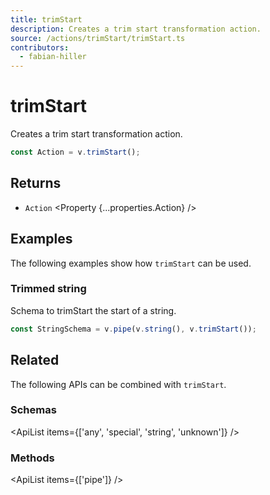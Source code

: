 ```yaml
---
title: trimStart
description: Creates a trim start transformation action.
source: /actions/trimStart/trimStart.ts
contributors:
  - fabian-hiller
---
```



# trimStart

Creates a trim start transformation action.

```ts
const Action = v.trimStart();
```

## Returns

- `Action` <Property {...properties.Action} />

## Examples

The following examples show how `trimStart` can be used.

### Trimmed string

Schema to trimStart the start of a string.

```ts
const StringSchema = v.pipe(v.string(), v.trimStart());
```

## Related

The following APIs can be combined with `trimStart`.

### Schemas

<ApiList items={['any', 'special', 'string', 'unknown']} />

### Methods

<ApiList items={['pipe']} />
